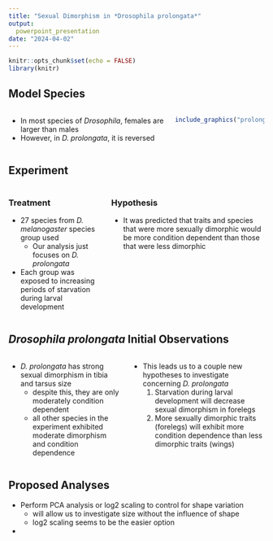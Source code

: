 ```yaml
---
title: "Sexual Dimorphism in *Drosophila prolongata*"
output: 
  powerpoint_presentation
date: "2024-04-02"
---
```



```r
knitr::opts_chunk$set(echo = FALSE)
library(knitr)
```

## Model Species

:::::::::::::: {.columns}
::: {.column}
- In most species of *Drosophila*, females are larger than males
- However, in *D. prolongata*, it is reversed
:::
::: {.column}
```r

include_graphics("prolongata.PNG")

```
:::
::::::::::::::

## Experiment
:::::::::::::: {.columns}
::: {.column}
### Treatment
- 27 species from *D. melanogaster* species group used
  - Our analysis just focuses on *D. prolongata*
- Each group was exposed to increasing periods of starvation during larval development

:::
::: {.column}
### Hypothesis
- It was predicted that traits and species that were more sexually dimorphic would be more condition dependent than those that were less dimorphic
:::
::::::::::::::


## *Drosophila prolongata* Initial Observations
:::::::::::::: {.columns}
::: {.column}
- *D. prolongata* has strong sexual dimorphism in tibia and tarsus size
  - despite this, they are only moderately condition dependent
  - all other species in the experiment exhibited moderate dimorphism and condition dependence
:::
::: {.column}
- This leads us to a couple new hypotheses to investigate concerning *D. prolongata*
  1. Starvation during larval development will decrease sexual dimorphism in forelegs
  2. More sexually dimorphic traits (forelegs) will exhibit more condition dependence than less dimorphic traits (wings) 
:::
::::::::::::::

## Proposed Analyses
- Perform PCA analysis or log2 scaling to control for shape variation
  - will allow us to investigate size without the influence of shape
  - log2 scaling seems to be the easier option
- 